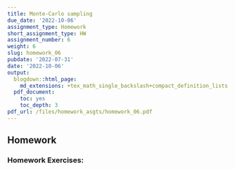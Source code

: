 ```yaml
---
title: Monte-Carlo sampling
due_date: '2022-10-06'
assignment_type: Homework
short_assignment_type: HW
assignment_number: 6
weight: 6
slug: homework_06
pubdate: '2022-07-31'
date: '2022-10-06'
output:
  blogdown::html_page:
    md_extensions: +tex_math_single_backslash+compact_definition_lists
  pdf_document:
    toc: yes
    toc_depth: 3
pdf_url: /files/homework_asgts/homework_06.pdf
---
```

## Homework

### Homework Exercises:

